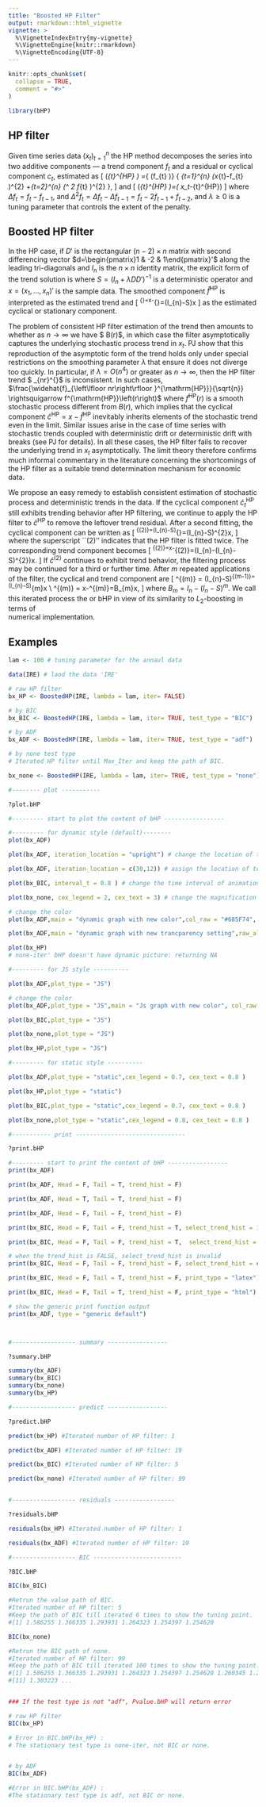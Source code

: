 ```yaml
---
title: "Boosted HP Filter"
output: rmarkdown::html_vignette
vignette: >
  %\VignetteIndexEntry{my-vignette}
  %\VignetteEngine{knitr::rmarkdown}
  %\VignetteEncoding{UTF-8}
---
```


```r
knitr::opts_chunk$set(
  collapse = TRUE,
  comment = "#>"
)
```




```r
library(bHP)
```

## HP filter

Given time series data $(x_{t})_{t=1}^n$
the HP method decomposes the series into
two additive components --- a trend component $f_{t}$
and a residual or cyclical component $c_{t}$, estimated as
\[
(\hat{f}_{t}^{HP} )
 =\arg\min_{ (f_{t} )}  \{ \sum_{t=1}^{n} (x_{t}-f_{t} )^{2}
 +\lambda\sum_{t=2}^{n} (\Delta^ 2 f_{t}  )^{2} \},
\]
 and
\[
(\hat{c}_{t}^{HP} )=( x_t-\hat{f}_{t}^{HP}) 
\]
 where $\Delta f_{t}=f_{t}-f_{t-1}$,
and $\Delta^2 f_{t}= \Delta f_{t}- \Delta f_{t-1} = f_{t}- 2 f_{t-1} + f_{t-2}$,
and $\lambda\geq 0$
is a tuning parameter that controls the extent of the penalty.




## Boosted HP filter


In the HP case, if $D'$ is the rectangular $\left(n-2\right)\times n$ matrix
with second differencing vector $d=\begin{pmatrix}1 & -2 & 1\end{pmatrix}'$ along
the leading tri-diagonals and  $I_{n}$ is the $n\times n$ identity
matrix, the explicit form of the trend solution is
\begin{equation} \label{tt1}
\widehat{f}^{\mathrm{HP}}=Sx,
\end{equation}
where $S=\left(I_n+\lambda DD'\right)^{-1}$ is a deterministic operator and $x=(x_1,...,x_n)'$ is the sample data.
The smoothed component $\widehat{f}^{\mathrm{HP}}$ is interpreted as the estimated 
trend and 
\[
\widehat{c}^{\mathrm{HP}}=x-\widehat{f}^{\mathrm{HP}}=\left(I_{n}-S\right)x
\]
as the estimated cyclical or stationary component. 


The problem of consistent HP filter estimation of the trend then amounts to whether as $n \to \infty$ we have 
$ \frac{\widehat{f}_{\left\lfloor nr\right\rfloor }^{\mathrm{HP}}}{\sqrt{n}} \rightsquigarrow B(r)$, 
in which case the filter asymptotically captures the underlying stochastic process trend in $x_t$. PJ show that this reproduction of the asymptotic form of the trend holds only under special restrictions on the smoothing parameter $\lambda$ that ensure it does not diverge too quickly. In particular, if  $\lambda = O(n^4)$ or greater as $n \to \infty$, then the HP filter trend 
$ \widehat{f}_{\left\lfloor nr\right\rfloor }^{\mathrm{HP}}$
 is inconsistent. In such cases, 
$\frac{\widehat{f}_{\left\lfloor nr\right\rfloor }^{\mathrm{HP}}}{\sqrt{n}} \rightsquigarrow f^{\mathrm{HP}}\left(r\right)$ 
where $f^{\mathrm{HP}}\left(r\right)$ is a smooth stochastic process different from $B(r)$, which implies that the cyclical component $\widehat{c}^{\mathrm{HP}}=x-\widehat{f}^{\mathrm{HP}}$ inevitably inherits elements of the stochastic trend even in the limit. Similar issues arise in the case of time series with stochastic trends coupled with deterministic drift or deterministic drift with breaks (see PJ for details). In all these cases, the HP filter fails to recover the underlying trend in $x_t$ asymptotically. The limit theory therefore confirms much informal commentary in the literature concerning the shortcomings of the HP filter as a suitable trend determination mechanism for economic data.     

We propose an easy remedy to establish consistent estimation of stochastic process and deterministic trends in the data. If the cyclical component $\widehat{c}_{t}^{\mathrm{HP}}$ still exhibits
trending behavior after HP filtering, we continue to apply the HP filter to
$\widehat{c}^{\mathrm{HP}}$ to remove the leftover trend residual. After a second fitting, the cyclical component can be written as
\[
\widehat{c}^{\left(2\right)}=\left(I_{n}-S\right)\widehat{c}^{\mathrm{HP}}=\left(I_{n}-S\right)^{2}x,
\]
where the superscript ``$\left(2\right)$'' indicates that the HP
filter is fitted twice. The corresponding trend component becomes
\[
\widehat{f}^{\left(2\right)}=x-\widehat{c}^{\left(2\right)}=\left(I_{n}-\left(I_{n}-S\right)^{2}\right)x.
\]
If $\widehat{c}^{\left(2\right)}$ continues to exhibit trend behavior, the filtering process may be continued for a third or further time. 
After $m$ repeated applications of the filter, the cyclical and trend component are 
\[
	\widehat{c}^{\left(m\right)}  =  \left(I_{n}-S\right)\widehat{c}^{\left(m-1\right)}=\left(I_{n}-S\right)^{m}x \\
	\widehat{f}^{\left(m\right)}  =  x-\widehat{c}^{\left(m\right)}=B_{m}x, 
\]
where $B_{m}=I_{n}-\left(I_{n}-S\right)^{m}.$ We call
this iterated process the \emph{boosted HP filter} or bHP in view of its similarity to $L_{2}$-boosting in terms of  
numerical implementation.



## Examples

```r
lam <- 100 # tuning parameter for the annaul data

data(IRE) # laod the data 'IRE'

# raw HP filter
bx_HP <- BoostedHP(IRE, lambda = lam, iter= FALSE)

# by BIC
bx_BIC <- BoostedHP(IRE, lambda = lam, iter= TRUE, test_type = "BIC")

# by ADF
bx_ADF <- BoostedHP(IRE, lambda = lam, iter= TRUE, test_type = "adf")

# by none test type
# Iterated HP filter until Max_Iter and keep the path of BIC.

bx_none <- BoostedHP(IRE, lambda = lam, iter= TRUE, test_type = "none")

#-------- plot -----------

?plot.bHP

#--------- start to plot the content of bHP -----------------

#--------- for dynamic style (default)--------
plot(bx_ADF)

plot(bx_ADF, iteration_location = "upright") # change the location of text

plot(bx_ADF, iteration_location = c(30,12)) # assign the location of text by x-y co-ordinates

plot(bx_BIC, interval_t = 0.8 ) # change the time interval of animation

plot(bx_none, cex_legend = 2, cex_text = 3) # change the magnification of legend and text

# change the color
plot(bx_ADF,main = "dynamic graph with new color",col_raw = "#685F74", col_trend_h = "#39A1A8", col_trend_f = "#DD4B4F", col_pvalue_BIC = "#E96145")

plot(bx_ADF,main = "dynamic graph with new trancparency setting",raw_alpha = 200, trend_h_alpha = 55, trend_f_alpha = 250, pvalue_BIC_alpha = 250)

plot(bx_HP)
# none-iter' bHP doesn't have dynamic picture: returning NA

#--------- for JS style ----------

plot(bx_ADF,plot_type = "JS")

# change the color
plot(bx_ADF,plot_type = "JS",main = "Js graph with new color", col_raw = "#685F74", col_trend_f = "#DD4B4F", col_pvalue_BIC = "#39A1A8")

plot(bx_BIC,plot_type = "JS")

plot(bx_none,plot_type = "JS")

plot(bx_HP,plot_type = "JS")

#--------- for static style ----------

plot(bx_ADF,plot_type = "static",cex_legend = 0.7, cex_text = 0.8 )

plot(bx_HP,plot_type = "static")

plot(bx_BIC,plot_type = "static",cex_legend = 0.7, cex_text = 0.8 )

plot(bx_none,plot_type = "static",cex_legend = 0.8, cex_text = 0.8 )

#----------- print -------------------------------

?print.bHP

#--------- start to print the content of bHP -----------------
print(bx_ADF)

print(bx_ADF, Head = F, Tail = T, trend_hist = F)

print(bx_ADF, Head = T, Tail = T, trend_hist = F)

print(bx_ADF, Head = F, Tail = F, trend_hist = F)

print(bx_BIC, Head = F, Tail = F, trend_hist = T, select_trend_hist = 1:bx_BIC$iter_num)

print(bx_BIC, Head = F, Tail = F, trend_hist = T,  select_trend_hist = c(1,3,5))

# when the trend_hist is FALSE, select_trend_hist is invalid
print(bx_BIC, Head = F, Tail = F, trend_hist = F, select_trend_hist = c(1,3,5))

print(bx_BIC, Head = F, Tail = T, trend_hist = F, print_type = "latex")

print(bx_BIC, Head = F, Tail = T, trend_hist = F, print_type = "html")

# show the generic print function output
print(bx_ADF, type = "generic default")



#------------------ summary -----------------

?summary.bHP

summary(bx_ADF)
summary(bx_BIC)
summary(bx_none)
summary(bx_HP)

#------------------ predict -----------------

?predict.bHP

predict(bx_HP) #Iterated number of HP filter: 1

predict(bx_ADF) #Iterated number of HP filter: 19

predict(bx_BIC) #Iterated number of HP filter: 5

predict(bx_none) #Iterated number of HP filter: 99


#------------------ residuals -----------------

?residuals.bHP

residuals(bx_HP) #Iterated number of HP filter: 1

residuals(bx_ADF) #Iterated number of HP filter: 19

#------------------ BIC -------------------------

?BIC.bHP

BIC(bx_BIC)

#Retrun the value path of BIC.
#Iterated number of HP filter: 5
#Keep the path of BIC till iterated 6 times to show the tuning point.
#[1] 1.586255 1.366335 1.293931 1.264323 1.254397 1.254620

BIC(bx_none)

#Retrun the BIC path of none.
#Iterated number of HP filter: 99
#Keep the path of BIC till iterated 100 times to show the tuning point.
#[1] 1.586255 1.366335 1.293931 1.264323 1.254397 1.254620 1.260345 1.269139 1.279670 1.291179
#[11] 1.303223 ...


### If the test type is not "adf", Pvalue.bHP will return error

# raw HP filter
BIC(bx_HP)

# Error in BIC.bHP(bx_HP) :
# The stationary test type is none-iter, not BIC or none.


# by ADF
BIC(bx_ADF)

#Error in BIC.bHP(bx_ADF) :
#The stationary test type is adf, not BIC or none.

```




